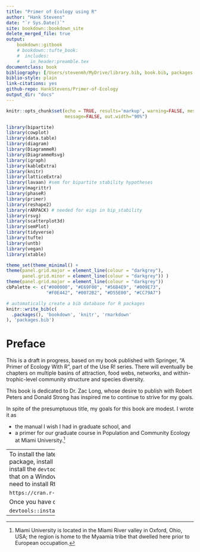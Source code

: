 ```yaml
---
title: "Primer of Ecology using R"
author: "Hank Stevens"
date: "`r Sys.Date()`"
site: bookdown::bookdown_site
delete_merged_file: true
output:
    bookdown::gitbook
    # bookdown::tufte_book:
    #  includes:
    #    in_header:preamble.tex
documentclass: book
bibliography: [/Users/stevenmh/MyDrive/library.bib, book.bib, packages.bib]
biblio-style: plain
link-citations: yes
github-repo: HankStevens/Primer-of-Ecology
output_dir: "docs"
---
```


```r
knitr::opts_chunk$set(echo = TRUE, results='markup', warning=FALSE, message=FALSE, fig.path = "figs/", knitr.graphics.auto_pdf = TRUE,
                      message=FALSE, out.width="90%")

library(bipartite)
library(cowplot)
library(data.table)
library(diagram)
library(DiagrammeR)
library(DiagrammeRsvg)
library(igraph)
library(kableExtra)
library(knitr)
library(latticeExtra)
library(lavaan) #sem for bipartite stability hypotheses
library(magrittr)
library(phaseR)
library(primer)
library(reshape2)
library(rARPACK) # needed for eigs in bip_stability
library(rsvg)
library(scatterplot3d)
library(semPlot)
library(tidyverse)
library(tufte)
library(untb)
library(vegan)
library(xtable)

theme_set(theme_minimal() + 
theme(panel.grid.major = element_line(colour = "darkgrey"),
      panel.grid.minor = element_line(colour = "darkgrey")) ) 
theme(panel.grid.major = element_line(colour = "darkgrey"))
cbPalette <- c("#000000", "#E69F00", "#56B4E9", "#009E73", 
               "#F0E442", "#0072B2", "#D55E00", "#CC79A7")
```

```r
# automatically create a bib database for R packages
knitr::write_bib(c(
  .packages(), 'bookdown', 'knitr', 'rmarkdown'
), 'packages.bib')
```


# Preface {-}

This is a draft in progress, based on my book published with Springer, "A Primer of Ecology With R", part of the Use R! series. There will eventually be chapters on multiple basins of attraction, food webs, networks, and within-trophic-level community structure and species diversity.

This book is dedicated to Dr. Zac Long, whose desire to publish with Robert Peters and Donald Strong has inspired me to continue to strive for my goals.

\paragraph{Goals and audience}
In spite of the presumptuous title, my goals for this book are modest. I wrote it as 


* the manual I wish I had in graduate school, and
* a primer for our graduate course in Population and Community Ecology at Miami University.^[Miami University is located in the Miami River valley in Oxford, Ohio, USA; the region is home to the Myaamia tribe that dwelled here prior to European occupation.]

------------------
To install the latest version of the `primer` R package, install it directly from GitHub. To do this, install the `devtools` package. To successfully do that on a Windows operating system, I think you need to install Rtools:

`https://cran.r-project.org/bin/windows/Rtools/`


Once you have done all that, use this code:

```
devtools::install_github("HankStevens/primer")
```

------------------


